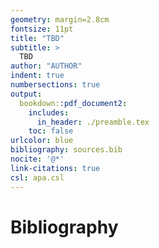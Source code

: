 ```yaml
---
geometry: margin=2.8cm
fontsize: 11pt
title: "TBD"
subtitle: > 
  TBD
author: "AUTHOR"
indent: true
numbersections: true
output:
  bookdown::pdf_document2:
    includes:
      in_header: ./preamble.tex
    toc: false
urlcolor: blue
bibliography: sources.bib
nocite: '@*'
link-citations: true
csl: apa.csl
---
```


\thispagestyle{empty}

\newpage

# Bibliography {-}

<div id="refs"></div>
